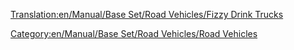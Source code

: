 [[Translation:en/Manual/Base Set/Road Vehicles/Fizzy Drink Trucks]]

{{en/RoadVehicle|name=MightyMover Fizzy Drink Truck
|img=en/Manual/Base Set/Road Vehicles/MightyMover FizzyDrink.png
|price=£4,797 ($9,594)
|speed=30 mph (48 km/h)
|annual=£422 ($844)
|designed=1935
|life=15
|capacity=17 fizzy drinks
}}
{{en/RoadVehicle|name=Powernaught Fizzy Drink Truck
|img=en/Manual/Base Set/Road Vehicles/Powernaught FizzyDrink.png
|price=£6,027 ($12,054)
|speed=55 mph (88 km/h)
|annual=£787 ($1,574)
|designed=1976
|life=15
|capacity=19 fizzy drinks
}}
{{en/RoadVehicle|name=Wizzowow Fizzy Drink Truck
|img=en/Manual/Base Set/Road Vehicles/Wizzowow FizzyDrink.png
|price=£6,437 ($12,874)
|speed=70 mph (112 km/h)
|annual=£1,125 ($2,250)
|designed=2019
|life=15
|capacity=22 fizzy drinks
}}

[[Category:en/Manual/Base Set/Road Vehicles/Road Vehicles]]